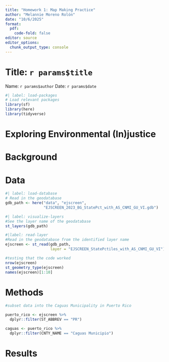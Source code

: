 ```yaml
---
title: "Homework 1: Map Making Practice"
author: "Melannie Moreno Rolón"
date: "10/6/2025"
format: 
  pdf:
    code-fold: false
editor: source
editor_options: 
  chunk_output_type: console
---
```


# Title: `r params$title`
Name: `r params$author`
Date: `r params$date`

```r
#| label: load-packages
# Load relevant packages
library(sf)
library(here)
library(tidyverse)
```

# Exploring Environmental (In)justice



# Background



# Data

```r
#| label: load-database
# Read in the geodatabase
gdb_path <- here("data", "ejscreen",
                 "EJSCREEN_2023_BG_StatePct_with_AS_CNMI_GU_VI.gdb")
```

```r
#| label: visualize-layers
#See the layer name of the geodatabase
st_layers(gdb_path)
```

```r
#|label: read-layer
#Read in the geodatabase from the identified layer name
ejscreen <- st_read(gdb_path, 
                    layer = "EJSCREEN_StatePctiles_with_AS_CNMI_GU_VI")
```

```r
#testing that the code worked
nrow(ejscreen)
st_geometry_type(ejscreen)
names(ejscreen)[1:10]
```

# Methods

```r
#subset data into the Caguas Municipality in Puerto Rico

puerto_rico <- ejscreen %>%
  dplyr::filter(ST_ABBREV == "PR")

caguas <- puerto_rico %>%
  dplyr::filter(CNTY_NAME == "Caguas Municipio")
```


# Results
